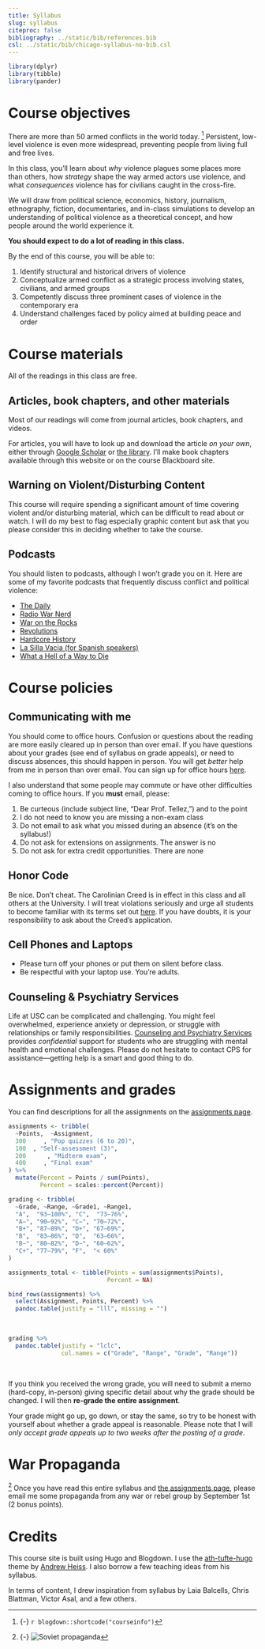 ```yaml
---
title: Syllabus
slug: syllabus
citeproc: false
bibliography: ../static/bib/references.bib
csl: ../static/bib/chicago-syllabus-no-bib.csl
---
```


```r
library(dplyr)
library(tibble)
library(pander)
```

# Course objectives

<span class="newthought">There are more than 50 armed conflicts in the world today.</span> [^courseinfo] Persistent, low-level violence is even more widespread, preventing people from living full and free lives. 

In this class, you'll learn about *why* violence plagues some places more than others, how *strategy* shape the way armed actors use violence, and what *consequences* violence has for civilians caught in the cross-fire. 


We will draw from political science, economics, history, journalism, ethnography, fiction, documentaries, and in-class simulations to develop an understanding of political violence as a theoretical concept, and how people around the world experience it. 

**You should expect to do a lot of reading in this class.**


[^courseinfo]: {-}
  `r blogdown::shortcode("courseinfo")`


<span class="newthought">By the end of this course,</span> you will be able to:

1. Identify structural and historical drivers of violence
2. Conceptualize armed conflict as a strategic process involving states, civilians, and armed groups
3. Competently discuss three prominent cases of violence in the contemporary era
4. Understand challenges faced by policy aimed at building peace and order 



# Course materials

<span class="newthought">All of the readings in this class are free.</span> 

## Articles, book chapters, and other materials

Most of our readings will come from journal articles, book chapters, and videos. 

For articles, you will have to look up and download the article *on your own*, either through [Google Scholar](https://scholar.google.com/) or [the library](https://sc.edu/about/offices_and_divisions/university_libraries/index.php). I'll make book chapters available through this website or on the course Blackboard site.  


    
## Warning on Violent/Disturbing Content


This course will require spending a significant amount of time covering violent and/or disturbing material, which can be difficult to read about or watch. I will do my best to flag especially graphic content but ask that you please consider this in deciding whether to take the course. 


## Podcasts

You should listen to podcasts, although I won't grade you on it. Here are some of my favorite podcasts that frequently discuss conflict and political violence:  


- [The Daily](https://www.nytimes.com/column/the-daily)
- [Radio War Nerd](https://www.patreon.com/radiowarnerd)
- [War on the Rocks](https://warontherocks.com/)
- [Revolutions](https://www.revolutionspodcast.com/)
- [Hardcore History](https://www.dancarlin.com/hardcore-history-series/)
- [La Silla Vacia (for Spanish speakers)](https://lasillavacia.com/silla-llena/podcasts)
- [What a Hell of a Way to Die](https://soundcloud.com/hellofawaytodie)



# Course policies


## Communicating with me


<span class="newthought">You should come to office hours.</span> Confusion or questions about the reading are more easily cleared up in person than over email. If you have questions about your grades (see end of syllabus on grade appeals), or need to discuss absences, this should happen in person. You will get *better* help from me in person than over email. You can sign up for office hours [here](https://calendly.com/juan-f-tellez).


I also understand that some people may commute or have other difficulties coming to office hours. If you **must** email, please: 

1. Be curteous (include subject line, "Dear Prof. Tellez,") and to the point
2. I do not need to know you are missing a non-exam class
3. Do not email to ask what you missed during an absence (it's on the syllabus!)
4. Do not ask for extensions on assignments. The answer is no
5. Do not ask for extra credit opportunities. There are none




## Honor Code

<span class="newthought">Be nice. Don't cheat.</span> The Carolinian Creed is in effect in this class and all others at the University. I will treat violations seriously and urge all students to become familiar with its terms set out [here](https://www.sc.edu/about/offices_and_divisions/student_conduct_and_academic_integrity/index.php). If you have doubts, it is your responsibility to ask about the Creed’s application.


## Cell Phones and Laptops


- Please turn off your phones or put them on silent before class. 
- Be respectful with your laptop use. You're adults.




## Counseling & Psychiatry Services


Life at USC can be complicated and challenging. You might feel overwhelmed, experience anxiety or depression, or struggle with relationships or family responsibilities. [Counseling and Psychiatry Services](https://sc.edu/about/offices_and_divisions/student_health_services/medical-services/counseling-and-psychiatry/index.php) provides *confidential* support for students who are struggling with mental health and emotional challenges. Please do not hesitate to contact CPS for assistance—getting help is a smart and good thing to do.



# Assignments and grades

<span class="newthought">You can find descriptions</span> for all the assignments on the [assignments page](/assignments/).

```r
assignments <- tribble(
  ~Points,  ~Assignment,
  300     , "Pop quizzes (6 to 20)",
  100  , "Self-assessment (3)",
  200      , "Midterm exam",
  400     , "Final exam"
) %>%
  mutate(Percent = Points / sum(Points),
         Percent = scales::percent(Percent))

grading <- tribble(
  ~Grade, ~Range, ~Grade1, ~Range1,
  "A",  "93–100%", "C",  "73–76%",
  "A−", "90–92%", "C−", "70–72%",
  "B+", "87–89%", "D+", "67–69%",
  "B",  "83–86%", "D",  "63–66%",
  "B−", "80–82%", "D−", "60–62%",
  "C+", "77–79%", "F",  "< 60%"
)
```

```r
assignments_total <- tibble(Points = sum(assignments$Points),
                            Percent = NA)

bind_rows(assignments) %>% 
  select(Assignment, Points, Percent) %>% 
  pandoc.table(justify = "lll", missing = "")
```

\

```r
grading %>%
  pandoc.table(justify = "lclc", 
               col.names = c("Grade", "Range", "Grade", "Range"))
```

\

<span class="newthought">If you think you received the wrong grade</span>, you will need to submit a memo (hard-copy, in-person) giving specific detail about why the grade should be changed. I will then **re-grade the entire assignment**. 

Your grade might go up, go down, or stay the same, so try to be honest with yourself about whether a grade appeal is reasonable. Please note that I will *only accept grade appeals up to two weeks after the posting of a grade*.


# War Propaganda

[^propaganda] <span class="newthought">Once you have read</span> this entire syllabus and [the assignments page](/assignments/), please email me some propaganda from any war or rebel group by September 1st (2 bonus points).

[^propaganda]: {-}
  ![Soviet propaganda](https://d3i6fh83elv35t.cloudfront.net/newshour/app/uploads/2017/07/GettyImages-541320861-1024x683.jpg)
  
  
# Credits
  
  
This course site is built using Hugo and Blogdown. I use the [ath-tufte-hugo](https://github.com/andrewheiss/ath-tufte-hugo) theme by [Andrew Heiss](https://www.andrewheiss.com). I also borrow a few teaching ideas from his syllabus.  

In terms of content, I drew inspiration from syllabus by Laia Balcells, Chris Blattman, Victor Asal, and a few others.  